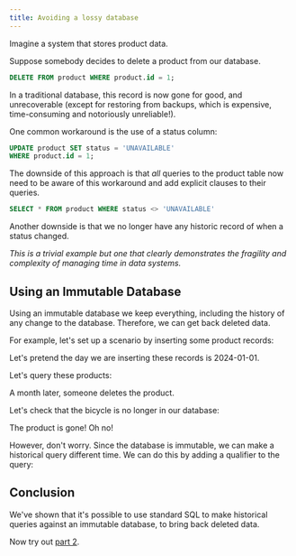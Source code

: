 ```yaml
---
title: Avoiding a lossy database
---
```




Imagine a system that stores product data.

Suppose somebody decides to delete a product from our database.

```sql
DELETE FROM product WHERE product.id = 1;
```

In a traditional database, this record is now gone for good, and
unrecoverable (except for restoring from backups, which is
expensive, time-consuming and notoriously unreliable!).

One common workaround is the use of a status column:

```sql
UPDATE product SET status = 'UNAVAILABLE'
WHERE product.id = 1;
```

The downside of this approach is that *all* queries to the product
table now need to be aware of this workaround and add explicit
clauses to their queries.

```sql
SELECT * FROM product WHERE status <> 'UNAVAILABLE'
```

Another downside is that we no longer have any historic record of
when a status changed.

*This is a trivial example but one that clearly demonstrates the
fragility and complexity of managing time in data systems.*

## Using an Immutable Database

Using an immutable database we keep everything, including the
history of any change to the database. Therefore, we can get back
deleted data.

For example, let's set up a scenario by inserting some product records:

Let's pretend the day we are inserting these records is 2024-01-01.

<Fiddle magicContext="my-context">
  <Txs systemTime="2024-01-01"
       txs="INSERT INTO product (xt$id, name)
            VALUES
            (1, 'Pendleton Electric Bicycle'),
            (2, 'Bicycle Pump')" />
  <Query hidden={true} q="SELECT * FROM xt$txs ORDER BY xt$txs.xt$tx_time DESC LIMIT 1" />
</Fiddle>

Let's query these products:

<Fiddle magicContext="my-context">
  <Query q="SELECT * FROM product" />
</Fiddle>

A month later, someone deletes the product.

<Fiddle magicContext="my-context">
  <Txs systemTime="2024-02-01"
       txs="DELETE FROM product WHERE product.name = 'Pendleton Electric Bicycle'" />
  <Query hidden={true} q="SELECT * FROM xt$txs ORDER BY xt$txs.xt$tx_time DESC LIMIT 1" />
</Fiddle>

Let's check that the bicycle is no longer in our database:

<Fiddle magicContext="my-context">
  <Query q="SELECT * FROM product" />
</Fiddle>

The product is gone! Oh no!

However, don't worry. Since the database is immutable, we can make
a historical query different time. We can do this by adding a
qualifier to the query:

<Fiddle magicContext="my-context">
  <Query q="SELECT *
            FROM product
            FOR VALID_TIME AS OF DATE '2024-01-01'" />
</Fiddle>

## Conclusion

We've shown that it's possible to use standard SQL to make
historical queries against an immutable database, to bring back
deleted data.

Now try out [part 2](/tutorials/immutability-walkthrough/part-2).
